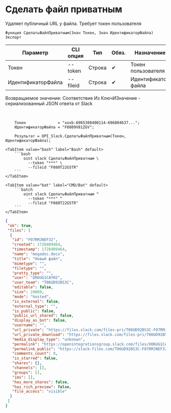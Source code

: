 ﻿---
sidebar_position: 6
---


# Сделать файл приватным
 Удаляет публичный URL у файла. Требует токен пользователя



`Функция СделатьФайлПриватным(Знач Токен, Знач ИдентификаторФайла) Экспорт`

  | Параметр | CLI опция | Тип | Обяз. | Назначение |
  |-|-|-|-|-|
  | Токен | --token | Строка | &#x2714; | Токен пользователя |
  | ИдентификаторФайла | --fileid | Строка | &#x2714; | Идентификатор файла |

  
  Возвращаемое значение:   Соответствие Из КлючИЗначение - сериализованный JSON ответа от Slack

<br/>




```bsl title="Пример использования для 1С:Предприятие/OneScript"
    Токен              = "xoxb-6965308400114-696804637...";
    ИдентификаторФайла = "F0809V81ZGV";

    Результат = OPI_Slack.СделатьФайлПриватным(Токен, ИдентификаторФайла);
```
    

 <Tabs>
  
    <TabItem value="bash" label="Bash" default>
        ```bash
            oint slack СделатьФайлПриватным \
              --token "***" \
              --fileid "F080T22G5TR"
        ```
    </TabItem>
  
    <TabItem value="bat" label="CMD/Bat" default>
        ```batch
            oint slack СделатьФайлПриватным ^
              --token "***" ^
              --fileid "F080T22G5TR"
        ```
    </TabItem>
</Tabs>


```json title="Результат"
{
 "ok": true,
 "files": [
  {
   "id": "F07RMJNEF32",
   "created": 1728409464,
   "timestamp": 1728409464,
   "name": "megadoc.docx",
   "title": "Новый файл",
   "mimetype": "",
   "filetype": "",
   "pretty_type": "",
   "user": "U06UG1CAYH2",
   "user_team": "T06UD92BS3C",
   "editable": false,
   "size": 24069,
   "mode": "hosted",
   "is_external": false,
   "external_type": "",
   "is_public": false,
   "public_url_shared": false,
   "display_as_bot": false,
   "username": "",
   "url_private": "https://files.slack.com/files-pri/T06UD92BS3C-F07RMJNEF32/megadoc.docx",
   "url_private_download": "https://files.slack.com/files-pri/T06UD92BS3C-F07RMJNEF32/download/megadoc.docx",
   "media_display_type": "unknown",
   "permalink": "https://openintegrationsgroup.slack.com/files/U06UG1CAYH2/F07RMJNEF32/megadoc.docx",
   "permalink_public": "https://slack-files.com/T06UD92BS3C-F07RMJNEF32-40bbd2cc47",
   "comments_count": 0,
   "is_starred": false,
   "shares": {},
   "channels": [],
   "groups": [],
   "ims": [],
   "has_more_shares": false,
   "has_rich_preview": false,
   "file_access": "visible"
  }
 ]
}
```
